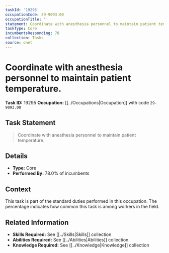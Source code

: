 ```yaml
---
taskId: '19295'
occupationCode: 29-9093.00
occupationTitle: ''
statement: Coordinate with anesthesia personnel to maintain patient temperature.
taskType: Core
incumbentsResponding: 78
collection: Tasks
source: onet
---
```

# Coordinate with anesthesia personnel to maintain patient temperature.

**Task ID:** 19295
**Occupation:** [[../Occupations|Occupation]] with code `29-9093.00`

## Task Statement

> Coordinate with anesthesia personnel to maintain patient temperature.

## Details

- **Type:** Core
- **Performed By:** 78.0% of incumbents

## Context

This task is part of the standard duties performed in this occupation. The percentage indicates how common this task is among workers in the field.

## Related Information

- **Skills Required:** See [[../Skills|Skills]] collection
- **Abilities Required:** See [[../Abilities|Abilities]] collection
- **Knowledge Required:** See [[../Knowledge|Knowledge]] collection
